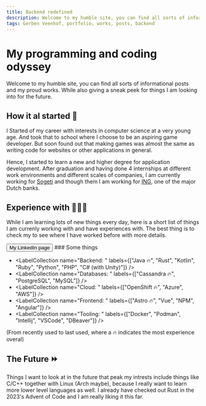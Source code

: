 ```yaml
---
title: Backend redefined
description: Welcome to my humble site, you can find all sorts of informational posts and my proud works. While also giving a sneak peek for you to try it out yourselves.
tags: Gerben Veenhof, portfolio, works, posts, backend
---
```



<Layout title="Home | Gerben Veenhof">

# My programming and coding odyssey

Welcome to my humble site, you can find all sorts of informational posts and my proud works. While also giving a sneak peek for things I am looking into for the future.

## How it al started 🐤

I Started of my career with interests in computer science at a very young age. And took that to school where I choose to be an aspiring game developer.
But soon found out that making games was almost the same as writing code for websites or other applications in general.

Hence, I started to learn a new and higher degree for application development.
After graduation and having done 4 internships at different work environments and different scales of companies, I am currently working for [Sogeti](https://www.sogeti.nl/) and though them I am working for
[ING](https://ing.nl/), one of the major Dutch banks.

## Experience with 👨🏻‍💻

While I am learning lots of new things every day, here is a short list of things I am currenly working with and have experiences with.
The best thing is to check my to see where I have worked before with more details. 

<FlexCenter>
  <Button href="https://www.linkedin.com/in/gerbenveenhof/">My LinkedIn page</Button>
</FlexCenter>
### Some things

- <LabelCollection
    name="Backend: "
    labels={["Java 🔥", "Rust", "Kotlin", "Ruby", "Python", "PHP", "C# (with Unity)"]}
  />
- <LabelCollection
    name="Databases: "
    labels={["Cassandra 🔥", "PostgreSQL", "MySQL"]}
  />
- <LabelCollection
    name="Cloud: "
    labels={["OpenShift 🔥", "Azure", "AWS"]}
  />  
- <LabelCollection
    name="Frontend: "
    labels={["Astro 🔥", "Vue", "NPM", "Angular"]}
  />
- <LabelCollection
    name="Tooling: "
    labels={["Docker", "Podman", "Intellij", "VSCode", "DBeaver"]}
  />

(From recently used to last used, where a 🔥 indicates the most experience overal)

## The Future ⏩

Things I want to look at in the future that peak my intrests include things like C/C++ together with Linux (Arch maybe), because I really want to learn more lower level languages as well.
I already have checked out Rust in the 2023's Advent of Code and I am really liking it this far.

<Glide />

</Layout>
